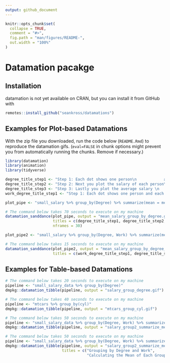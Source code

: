 ```yaml
---
output: github_document
---
```


<!-- README.md is generated from README.Rmd. Please edit that file -->

```r
knitr::opts_chunk$set(
  collapse = TRUE,
  comment = "#>",
  fig.path = "man/figures/README-",
  out.width = "100%"
)
```

# Datamation pacakge

## Installation

datamation is not yet available on CRAN, but you can install it from GitHub with 

```r
remotes::install_github("seankross/datamations")
```

## Examples for Plot-based Datamations

With the zip file you downloaded, run the code below (`README.Rmd`) to reproduce the datamation gifs. (`eval=FALSE` in chunk options might prevent you from automatically running the chunks. Remove if necessary.)

```r
library(datamation)
library(animation)
library(tidyverse)
```

```r
degree_title_step1 <- "Step 1: Each dot shows one person\n            and each group shows degree type"
degree_title_step2 <- "Step 2: Next you plot the salary of each person\n            within each group"
degree_title_step3 <- "Step 3: Lastly you plot the average salary \n            of each group and zoom in"
work_degree_title_step1 <- "Step 1: Each dot shows one person and each group\n            shows degree type AND work setting"
```

```r
plot_pipe <- "small_salary %>% group_by(Degree) %>% summarize(mean = mean(Salary))"

# The command below takes 70 seconds to execute on my machine
datamation_sanddance(plot_pipe, output = "mean_salary_group_by_degree.gif",
                     titles = c(degree_title_step1, degree_title_step2, degree_title_step3), 
                     nframes = 30)

plot_pipe2 <- "small_salary %>% group_by(Degree, Work) %>% summarize(mean = mean(Salary))"

# The command below takes 15 seconds to execute on my machine
datamation_sanddance(plot_pipe2, output = "mean_salary_group_by_degree_work.gif",
                     titles = c(work_degree_title_step1, degree_title_step2, degree_title_step3))
```

## Examples for Table-based Datamations

```r
# The command below takes 20 seconds to execute on my machine
pipeline <- "small_salary_data %>% group_by(Degree)"
dmpkg::datamation_tibble(pipeline, output = "salary_group_degree.gif")

# The command below takes 40 seconds to execute on my machine
pipeline <- "mtcars %>% group_by(cyl)"
dmpkg::datamation_tibble(pipeline, output = "mtcars_group_cyl.gif")

# The command below takes 50 seconds to execute on my machine
pipeline <- "small_salary_data %>% group_by(Degree, Work) %>% summarize(Avg_Salary = mean(Salary))"
dmpkg::datamation_tibble(pipeline, output = "salary_group2_summarize_mean.gif")

# The command below takes 50 seconds to execute on my machine
pipeline <- "small_salary_data %>% group_by(Degree, Work) %>% summarize(Avg_Salary = mean(Salary))"
dmpkg::datamation_tibble(pipeline, output = "salary_group2_summarize_mean.gif",
                         titles = c("Grouping by Degree and Work", 
                                    "Calculating the Mean of Each Group"))
```
